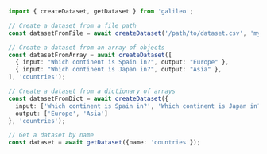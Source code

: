 ```typescript TypeScript
import { createDataset, getDataset } from 'galileo';

// Create a dataset from a file path
const datasetFromFile = await createDataset('/path/to/dataset.csv', 'my-dataset-name');

// Create a dataset from an array of objects
const datasetFromArray = await createDataset([
  { input: "Which continent is Spain in?", output: "Europe" },
  { input: "Which continent is Japan in?", output: "Asia" },
], 'countries');

// Create a dataset from a dictionary of arrays
const datasetFromDict = await createDataset({
  input: ['Which continent is Spain in?', 'Which continent is Japan in?'],
  output: ['Europe', 'Asia']
}, 'countries');

// Get a dataset by name
const dataset = await getDataset({name: 'countries'}); 
```